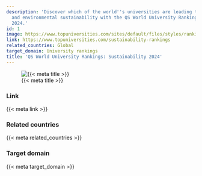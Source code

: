 ```yaml
---
description: 'Discover which of the world''s universities are leading the way in social
  and environmental sustainability with the QS World University Rankings: Sustainability
  2024.'
id: 1
image: https://www.topuniversities.com/sites/default/files/styles/ranking_header_250x217/public/ranking_set_release/4174/WUR23-MAR%2067494%20sust%202024_TUhomepage-%20desktop%20global%20mba.png.webp
link: https://www.topuniversities.com/sustainability-rankings
related_countries: Global
target_domain: University rankings
title: 'QS World University Rankings: Sustainability 2024'
---
```


![{{< meta title >}}]({{< meta image >}})

### Link

{{< meta link >}}

### Related countries

{{< meta related_countries >}}

### Target domain

{{< meta target_domain >}}

